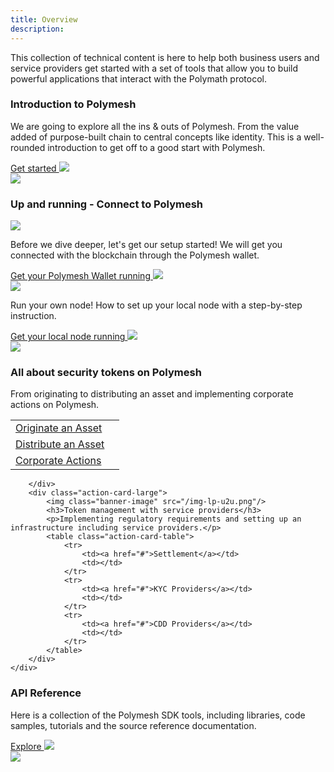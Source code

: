 ```yaml
---
title: Overview
description:
---
```


This collection of technical content is here to help both business users and service providers get started with a set of tools that allow you to build powerful applications that interact with the Polymath protocol.

<div class="box-overview-card">
	<div class="content-left">
		<h3>Introduction to Polymesh</h3>
		<p>We are going to explore all the ins & outs of Polymesh. From the value added of purpose-built chain to central concepts like identity. This is a well-rounded introduction to get off to a good start with Polymesh.</p>
		<a class="action-link" href="#">
			Get started
			<img src="/icon-arrow-right.svg"/>
		</a>
	</div>
	<div class="image-right">
		<img src="/illu-p-screen.svg"/>
	</div>
</div>

<div class="box-action-cards">
	<h3>Up and running - Connect to Polymesh</h3>
	<div class="content-wrapper">
		<div class="action-card">
			<img class="action-icon" src="/icon-business.svg"/>
			<p>Before we dive deeper, let's get our setup started! We will get you connected with the blockchain through the Polymesh wallet.</p>
			<a class="action-link" href="#">
				Get your Polymesh Wallet running
				<img src="/icon-arrow-right.svg"/>
			</a>
		</div>
		<div class="action-card">
			<img class="action-icon" src="/icon-developer.svg"/>
			<p>Run your own node! How to set up your local node with a step-by-step instruction.</p>
			<a class="action-link" href="#">
				Get your local node running
				<img src="/icon-arrow-right.svg"/>
			</a>
		</div>
	</div>
</div>


<div class="box-action-cards">
	<div class="content-wrapper">
		<div class="action-card-large">
			<img class="banner-image" src="/img-lp-u1u.png"/>
			<h3>All about security tokens on Polymesh</h3>
			<p>From originating to distributing an asset and implementing corporate actions on Polymesh.</p>
			<table class="action-card-table">
				<tr>
					<td><a href="#">Originate an Asset</a></td>
					<td></td>
				</tr>
				<tr>
					<td><a href="#">Distribute an Asset</a></td>
					<td></td>
				</tr>
				<tr>
					<td><a href="#">Corporate Actions</a></td>
					<td></td>
				</tr>
			</table>
			
		</div>
		<div class="action-card-large">
			<img class="banner-image" src="/img-lp-u2u.png"/>
			<h3>Token management with service providers</h3>
			<p>Implementing regulatory requirements and setting up an infrastructure including service providers.</p>
			<table class="action-card-table">
				<tr>
					<td><a href="#">Settlement</a></td>
					<td></td>
				</tr>
				<tr>
					<td><a href="#">KYC Providers</a></td>
					<td></td>
				</tr>
				<tr>
					<td><a href="#">CDD Providers</a></td>
					<td></td>
				</tr>
			</table>
		</div>
	</div>
</div>


<div class="box-overview-card">
	<div class="content-left">
		<h3>API Reference</h3>
		<p>Here is a collection of the Polymesh SDK tools, including libraries, code samples, tutorials and the source reference documentation.</p>
		<a class="action-link" href="#">
			Explore
			<img src="/icon-arrow-right.svg"/>
		</a>
	</div>
	<div class="image-right">
		<img src="/illu-p-code.svg"/>
	</div>
</div>